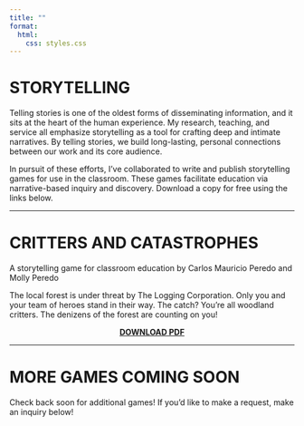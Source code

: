 ```yaml
---
title: ""
format:
  html:
    css: styles.css
---
```


# STORYTELLING  

Telling stories is one of the oldest forms of disseminating information, and it sits at the heart of the human experience. My research, teaching, and service all emphasize storytelling as a tool for crafting deep and intimate narratives. By telling stories, we build long-lasting, personal connections between our work and its core audience.  

In pursuit of these efforts, I’ve collaborated to write and publish storytelling games for use in the classroom. These games facilitate education via narrative-based inquiry and discovery. Download a copy for free using the links below.  

---

# CRITTERS AND CATASTROPHES  

A storytelling game for classroom education by Carlos Mauricio Peredo and Molly Peredo  

The local forest is under threat by The Logging Corporation. Only you and your team of heroes stand in their way. The catch? You’re all woodland critters. The denizens of the forest are counting on you!  

::: {style="text-align: center;"}
[**DOWNLOAD PDF**](Linked%20Files/Critters_And_Catastrophes.pdf){.button target="_blank"}
:::

---

# MORE GAMES COMING SOON  

Check back soon for additional games! If you'd like to make a request, make an inquiry below!

